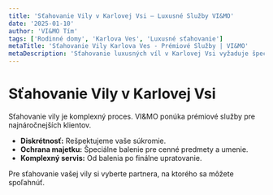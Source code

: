 ```yaml
---
title: 'Sťahovanie Vily v Karlovej Vsi – Luxusné Služby VI&MO'
date: '2025-01-10'
author: 'VI&MO Tím'
tags: ['Rodinné domy', 'Karlova Ves', 'Luxusné sťahovanie']
metaTitle: 'Sťahovanie Vily Karlova Ves - Prémiové Služby | VI&MO'
metaDescription: 'Sťahovanie luxusných víl v Karlovej Vsi vyžaduje špeciálny prístup. VI&MO ponúka prémiové služby pre náročných klientov. Diskrétnosť a profesionalita zaručená.'
---
```


# Sťahovanie Vily v Karlovej Vsi

Sťahovanie vily je komplexný proces. VI&MO ponúka prémiové služby pre najnáročnejších klientov.

- **Diskrétnosť:** Rešpektujeme vaše súkromie.
- **Ochrana majetku:** Špeciálne balenie pre cenné predmety a umenie.
- **Komplexný servis:** Od balenia po finálne upratovanie.

Pre sťahovanie vašej vily si vyberte partnera, na ktorého sa môžete spoľahnúť.
